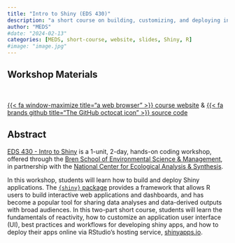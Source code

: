 ```yaml
---
title: "Intro to Shiny (EDS 430)"
description: "a short course on building, customizing, and deploying interactive dashboards using R `{shiny}`"
author: "MEDS"
#date: "2024-02-13"
categories: [MEDS, short-course, website, slides, Shiny, R]
#image: "image.jpg"
---
```


## Workshop Materials

<br>

::: {.center-text .body-text-l}
[{{< fa window-maximize title="a web browser" >}} course website](https://ucsb-meds.github.io/EDS-430-Intro-to-Shiny/){target="_blank"} & [{{< fa brands github title="The GitHub octocat icon" >}} source code](https://github.com/UCSB-MEDS/EDS-430-Intro-to-Shiny){target="_blank"}
:::

## Abstract

[EDS 430 - Intro to Shiny](https://bren.ucsb.edu/courses/eds-430) is a 1-unit, 2-day, hands-on coding workshop, offered through the [Bren School of Environmental Science & Management](https://bren.ucsb.edu/), in partnership with the [National Center for Ecological Analysis & Synthesis](https://www.nceas.ucsb.edu/).

In this workshop, students will learn how to build and deploy Shiny applications. The [`{shiny}` package](https://shiny.posit.co/) provides a framework that allows R users to build interactive web applications and dashboards, and has become a popular tool for sharing data analyses and data-derived outputs with broad audiences. In this two-part short course, students will learn the fundamentals of reactivity, how to customize an application user interface (UI), best practices and workflows for developing shiny apps, and how to deploy their apps online via RStudio’s hosting service, [shinyapps.io](https://www.shinyapps.io/).
